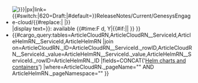 <includeonly><div class="col-md-12" style="margin-top:-30px;padding-left:0">
<ul class="related-links pages">
<li style="padding-left:0"><!--<div class="col-md-1" style="padding:0;width:4.33333%">
<span style="font-size:50%">-->[[File:{{{Image|}}}|{{{Size|}}}px|link={{#switch:{{NAMESPACENUMBER}}|620=Draft:|#default=}}ReleaseNotes/Current/GenesysEngage-cloud/{{#replace:{{{DTName}}}| |}}]]</span>
<!--</div>-->{{Link-AnywhereElse|product=ReleaseNotes|version=Current|manual=GenesysEngage-cloud|topic={{#replace:{{{DTName}}}| |}}|display text={{{DTName}}}}}: {{{ReleaseNumber|}}} available {{#time:F d, Y|{{#if:{{{PEDate|}}}|{{{PEDate|}}}|{{{MixedDate|}}} }} }}
</li>
<li>{{#cargo_query:tables=ArticleCloudRN,ArticleCloudRN__ServiceId,ArticleHelmRN__ServiceId,ArticleHelmRN
|join on=ArticleCloudRN._ID=ArticleCloudRN__ServiceId._rowID,ArticleCloudRN__ServiceId._value=ArticleHelmRN__ServiceId._value,ArticleHelmRN__ServiceId._rowID=ArticleHelmRN._ID
|fields=CONCAT('[[',ArticleHelmRN._pageName,'|Helm charts and containers]]')
|where=ArticleCloudRN._pageName="{{FULLPAGENAME}}" AND ArticleHelmRN._pageNamespace="{{NAMESPACENUMBER}}"
}}</li>
</ul>
</div></includeonly>
